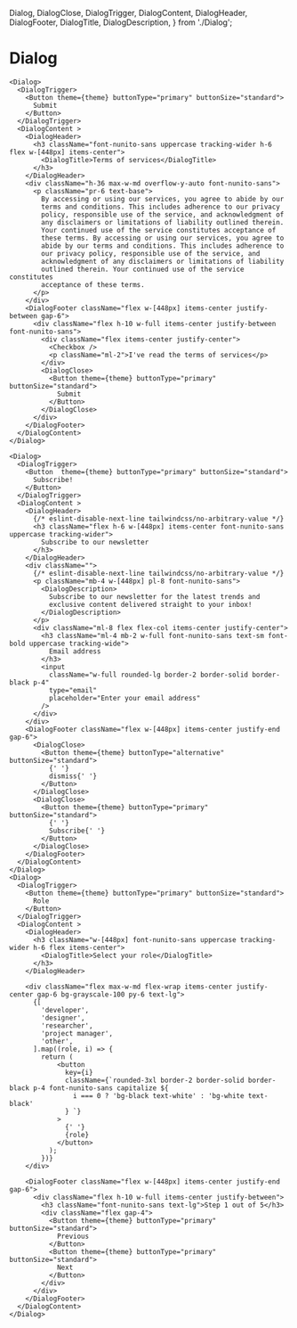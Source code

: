 
  Dialog,
  DialogClose,
  DialogTrigger,
  DialogContent,
  DialogHeader,
  DialogFooter,
  DialogTitle,
  DialogDescription,
} from './Dialog';

# Dialog

<Meta of={DialogStories} />

<Description of={DialogStories} />
  <div className='flex gap-4'>
    <Dialog>
      <DialogTrigger>
        <Button theme={theme} buttonType="primary" buttonSize="standard">
          Empty
        </Button>
      </DialogTrigger>
      <DialogContent>
        <DialogHeader>
          <DialogTitle>
            <div className="h-8 w-96 bg-white uppercase" />
          </DialogTitle>
        </DialogHeader>
        <div className="h-36 w-96 bg-grayscale-100"></div>
        <div className="h-8 w-96 bg-white"></div>
      </DialogContent>
    </Dialog>

    <Dialog>
      <DialogTrigger>
        <Button theme={theme} buttonType="primary" buttonSize="standard">
          Submit
        </Button>
      </DialogTrigger>
      <DialogContent >
        <DialogHeader>
          <h3 className="font-nunito-sans uppercase tracking-wider h-6 flex w-[448px] items-center">
            <DialogTitle>Terms of services</DialogTitle>
          </h3>
        </DialogHeader>
        <div className="h-36 max-w-md overflow-y-auto font-nunito-sans">
          <p className="pr-6 text-base">
            By accessing or using our services, you agree to abide by our
            terms and conditions. This includes adherence to our privacy
            policy, responsible use of the service, and acknowledgment of
            any disclaimers or limitations of liability outlined therein.
            Your continued use of the service constitutes acceptance of
            these terms. By accessing or using our services, you agree to
            abide by our terms and conditions. This includes adherence to
            our privacy policy, responsible use of the service, and
            acknowledgment of any disclaimers or limitations of liability
            outlined therein. Your continued use of the service constitutes
            acceptance of these terms.
          </p>
        </div>
        <DialogFooter className="flex w-[448px] items-center justify-between gap-6">
          <div className="flex h-10 w-full items-center justify-between font-nunito-sans">
            <div className="flex items-center justify-center">
              <Checkbox />
              <p className="ml-2">I've read the terms of services</p>
            </div>
            <DialogClose>
              <Button theme={theme} buttonType="primary" buttonSize="standard">
                Submit
              </Button>
            </DialogClose>
          </div>
        </DialogFooter>
      </DialogContent>
    </Dialog>

    <Dialog>
      <DialogTrigger>
        <Button  theme={theme} buttonType="primary" buttonSize="standard">
          Subscribe!
        </Button>
      </DialogTrigger>
      <DialogContent >
        <DialogHeader>
          {/* eslint-disable-next-line tailwindcss/no-arbitrary-value */}
          <h3 className="flex h-6 w-[448px] items-center font-nunito-sans uppercase tracking-wider">
            Subscribe to our newsletter
          </h3>
        </DialogHeader>
        <div className="">
          {/* eslint-disable-next-line tailwindcss/no-arbitrary-value */}
          <p className="mb-4 w-[448px] pl-8 font-nunito-sans">
            <DialogDescription>
              Subscribe to our newsletter for the latest trends and
              exclusive content delivered straight to your inbox!
            </DialogDescription>
          </p>
          <div className="ml-8 flex flex-col items-center justify-center">
            <h3 className="ml-4 mb-2 w-full font-nunito-sans text-sm font-bold uppercase tracking-wide">
              Email address
            </h3>
            <input
              className="w-full rounded-lg border-2 border-solid border-black p-4"
              type="email"
              placeholder="Enter your email address"
            />
          </div>
        </div>
        <DialogFooter className="flex w-[448px] items-center justify-end gap-6">
          <DialogClose>
            <Button theme={theme} buttonType="alternative" buttonSize="standard">
              {' '}
              dismiss{' '}
            </Button>
          </DialogClose>
          <DialogClose>
            <Button theme={theme} buttonType="primary" buttonSize="standard">
              {' '}
              Subscribe{' '}
            </Button>
          </DialogClose>
        </DialogFooter>
      </DialogContent>
    </Dialog>    
    <Dialog>
      <DialogTrigger>
        <Button theme={theme} buttonType="primary" buttonSize="standard">
          Role
        </Button>
      </DialogTrigger>
      <DialogContent >
        <DialogHeader>
          <h3 className="w-[448px] font-nunito-sans uppercase tracking-wider h-6 flex items-center">
            <DialogTitle>Select your role</DialogTitle>
          </h3>
        </DialogHeader>

        <div className="flex max-w-md flex-wrap items-center justify-center gap-6 bg-grayscale-100 py-6 text-lg">
          {[
            'developer',
            'designer',
            'researcher',
            'project manager',
            'other',
          ].map((role, i) => {
            return (
                <button
                  key={i}
                  className={`rounded-3xl border-2 border-solid border-black p-4 font-nunito-sans capitalize ${
                    i === 0 ? 'bg-black text-white' : 'bg-white text-black'
                  } `}
                >
                  {' '}
                  {role}
                </button>
              );
            })}
        </div>

        <DialogFooter className="flex w-[448px] items-center justify-end gap-6">
          <div className="flex h-10 w-full items-center justify-between">
            <h3 className="font-nunito-sans text-lg">Step 1 out of 5</h3>
            <div className="flex gap-4">
              <Button theme={theme} buttonType="primary" buttonSize="standard">
                Previous
              </Button>
              <Button theme={theme} buttonType="primary" buttonSize="standard">
                Next
              </Button>
            </div>
          </div>
        </DialogFooter>
      </DialogContent>
    </Dialog>        
  </div>
<Stories />
